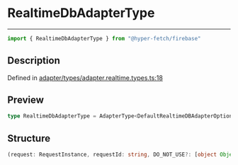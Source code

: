 

# RealtimeDbAdapterType

<div class="api-docs__separator" data-reactroot="">

---

</div><div class="api-docs__import" data-reactroot="">

```ts
import { RealtimeDbAdapterType } from "@hyper-fetch/firebase"
```

</div><div class="api-docs__section">

## Description

</div><div class="api-docs__description"><span class="api-docs__do-not-parse">



</span></div><p class="api-docs__definition">

Defined in [adapter/types/adapter.realtime.types.ts:18](https://github.com/BetterTyped/hyper-fetch/blob/cc329b91/packages/adapter-firebase/src/adapter/types/adapter.realtime.types.ts#L18)

</p><div class="api-docs__section">

## Preview

</div><div class="api-docs__preview type single">

```ts
type RealtimeDbAdapterType = AdapterType<DefaultRealtimeDBAdapterOptions, get, RealtimeDBStatuses, RealtimeDbGetMethodExtra, RealtimeDBQueryParams> | AdapterType<DefaultRealtimeDBAdapterOptions, push, RealtimeDBStatuses, RealtimeDbPushMethodExtra, Record<string, never>> | AdapterType<DefaultRealtimeDBAdapterOptions, set | update | remove, RealtimeDBStatuses, RealtimeDbDefaultExtra, Record<string, never>>;
```

</div><div class="api-docs__section">

## Structure

</div><div class="api-docs__returns">

```ts
(request: RequestInstance, requestId: string, DO_NOT_USE?: [object Object]) => Promise<ResponseReturnType<any, any, any>> | (request: RequestInstance, requestId: string, DO_NOT_USE?: [object Object]) => Promise<ResponseReturnType<any, any, any>> | (request: RequestInstance, requestId: string, DO_NOT_USE?: [object Object]) => Promise<ResponseReturnType<any, any, any>>
```

</div>